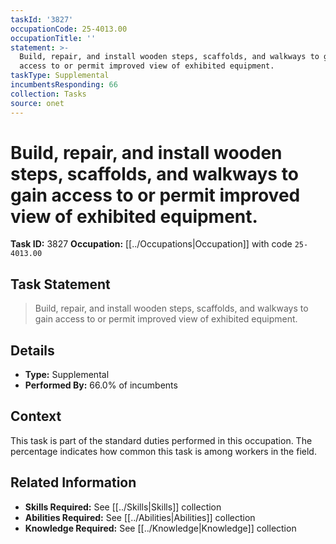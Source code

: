 ```yaml
---
taskId: '3827'
occupationCode: 25-4013.00
occupationTitle: ''
statement: >-
  Build, repair, and install wooden steps, scaffolds, and walkways to gain
  access to or permit improved view of exhibited equipment.
taskType: Supplemental
incumbentsResponding: 66
collection: Tasks
source: onet
---
```

# Build, repair, and install wooden steps, scaffolds, and walkways to gain access to or permit improved view of exhibited equipment.

**Task ID:** 3827
**Occupation:** [[../Occupations|Occupation]] with code `25-4013.00`

## Task Statement

> Build, repair, and install wooden steps, scaffolds, and walkways to gain access to or permit improved view of exhibited equipment.

## Details

- **Type:** Supplemental
- **Performed By:** 66.0% of incumbents

## Context

This task is part of the standard duties performed in this occupation. The percentage indicates how common this task is among workers in the field.

## Related Information

- **Skills Required:** See [[../Skills|Skills]] collection
- **Abilities Required:** See [[../Abilities|Abilities]] collection
- **Knowledge Required:** See [[../Knowledge|Knowledge]] collection
